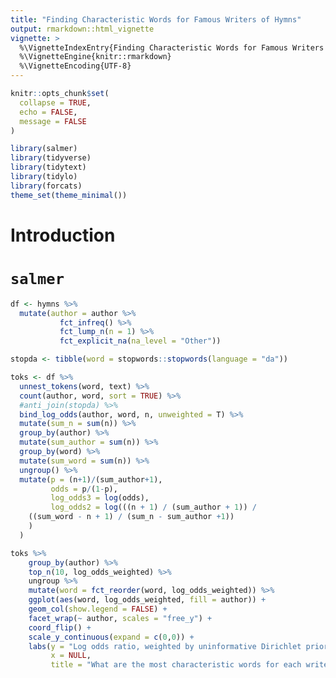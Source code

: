 ```yaml
---
title: "Finding Characteristic Words for Famous Writers of Hymns"
output: rmarkdown::html_vignette
vignette: >
  %\VignetteIndexEntry{Finding Characteristic Words for Famous Writers of Hymns}
  %\VignetteEngine{knitr::rmarkdown}
  %\VignetteEncoding{UTF-8}
---
```


```r
knitr::opts_chunk$set(
  collapse = TRUE,
  echo = FALSE,
  message = FALSE
)
```

```r
library(salmer)
library(tidyverse)
library(tidytext)
library(tidylo)
library(forcats)
theme_set(theme_minimal())
```

# Introduction

# `salmer`

```r
df <- hymns %>% 
  mutate(author = author %>% 
           fct_infreq() %>% 
           fct_lump_n(n = 1) %>% 
           fct_explicit_na(na_level = "Other"))
```

```r
stopda <- tibble(word = stopwords::stopwords(language = "da"))

toks <- df %>% 
  unnest_tokens(word, text) %>% 
  count(author, word, sort = TRUE) %>% 
  #anti_join(stopda) %>% 
  bind_log_odds(author, word, n, unweighted = T) %>% 
  mutate(sum_n = sum(n)) %>% 
  group_by(author) %>% 
  mutate(sum_author = sum(n)) %>% 
  group_by(word) %>% 
  mutate(sum_word = sum(n)) %>% 
  ungroup() %>% 
  mutate(p = (n+1)/(sum_author+1),
         odds = p/(1-p),
         log_odds3 = log(odds),
         log_odds2 = log(((n + 1) / (sum_author + 1)) / 
    ((sum_word - n + 1) / (sum_n - sum_author +1))
    )
  )
```

```r
toks %>%
    group_by(author) %>%
    top_n(10, log_odds_weighted) %>%
    ungroup %>%
    mutate(word = fct_reorder(word, log_odds_weighted)) %>%
    ggplot(aes(word, log_odds_weighted, fill = author)) +
    geom_col(show.legend = FALSE) +
    facet_wrap(~ author, scales = "free_y") +
    coord_flip() +
    scale_y_continuous(expand = c(0,0)) +
    labs(y = "Log odds ratio, weighted by uninformative Dirichlet prior",
         x = NULL,
         title = "What are the most characteristic words for each writer?")
```

